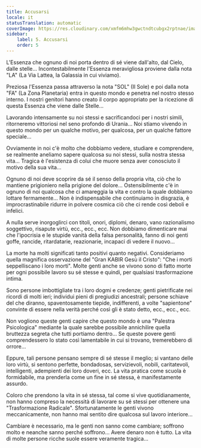 ```yaml
---
title: Accusarsi
locale: it
statusTranslation: automatic
coverImage: https://res.cloudinary.com/xmfm6mhw3gwctndtcubgx2rptnae/image/upload/v1740468922/small_cover_tratado_de_psicologia_revolucionaria_a4c0dca4e0.webp
sidebar:
    label: 5. Accusarsi
    order: 5
---
```

L'Essenza che ognuno di noi porta dentro di sé viene dall'alto, dal Cielo, dalle stelle... Incontestabilmente l'Essenza meravigliosa proviene dalla nota "LA" (La Via Lattea, la Galassia in cui viviamo).

Preziosa l'Essenza passa attraverso la nota "SOL" (Il Sole) e poi dalla nota "FA" (La Zona Planetaria) entra in questo mondo e penetra nel nostro stesso interno. I nostri genitori hanno creato il corpo appropriato per la ricezione di questa Essenza che viene dalle Stelle...

Lavorando intensamente su noi stessi e sacrificandoci per i nostri simili, ritorneremo vittoriosi nel seno profondo di Urania... Noi stiamo vivendo in questo mondo per un qualche motivo, per qualcosa, per un qualche fattore speciale...

Ovviamente in noi c'è molto che dobbiamo vedere, studiare e comprendere, se realmente aneliamo sapere qualcosa su noi stessi, sulla nostra stessa vita... Tragica è l'esistenza di colui che muore senza aver conosciuto il motivo della sua vita...

Ognuno di noi deve scoprire da sé il senso della propria vita, ciò che lo mantiene prigioniero nella prigione del dolore... Ostensibilmente c'è in ognuno di noi qualcosa che ci amareggia la vita e contro la quale dobbiamo lottare fermamente... Non è indispensabile che continuiamo in disgrazia, è improcrastinabile ridurre in polvere cosmica ciò che ci rende così deboli e infelici.

A nulla serve inorgoglirci con titoli, onori, diplomi, denaro, vano razionalismo soggettivo, risapute virtù, ecc., ecc., ecc. Non dobbiamo dimenticare mai che l'ipocrisia e le stupide vanità della falsa personalità, fanno di noi genti goffe, rancide, ritardatarie, reazionarie, incapaci di vedere il nuovo...

La morte ha molti significati tanto positivi quanto negativi. Consideriamo quella magnifica osservazione del "Gran KABIR Gesù il Cristo": "Che i morti seppelliscano i loro morti". Molte genti anche se vivono sono di fatto morte per ogni possibile lavoro su sé stesse e quindi, per qualsiasi trasformazione intima.

Sono persone imbottigliate tra i loro dogmi e credenze; genti pietrificate nei ricordi di molti ieri; individui pieni di pregiudizi ancestrali; persone schiave del che diranno, spaventosamente tiepide, indifferenti, a volte "sapientone" convinte di essere nella verità perché così gli è stato detto, ecc., ecc., ecc.

Non vogliono queste genti capire che questo mondo è una "Palestra Psicologica" mediante la quale sarebbe possibile annichilire quella bruttezza segreta che tutti portiamo dentro... Se queste povere genti comprendessero lo stato così lamentabile in cui si trovano, tremerebbero di orrore...

Eppure, tali persone pensano sempre di sé stesse il meglio; si vantano delle loro virtù, si sentono perfette, bondadosas, servizievoli, nobili, caritatevoli, intelligenti, adempienti dei loro doveri, ecc. La vita pratica come scuola è formidabile, ma prenderla come un fine in sé stessa, è manifestamente assurdo.

Coloro che prendono la vita in sé stessa, tal come si vive quotidianamente, non hanno compreso la necessità di lavorare su sé stessi per ottenere una "Trasformazione Radicale". Sfortunatamente le genti vivono meccanicamente, non hanno mai sentito dire qualcosa sul lavoro interiore...

Cambiare è necessario, ma le genti non sanno come cambiare; soffrono molto e neanche sanno perché soffrono... Avere denaro non è tutto. La vita di molte persone ricche suole essere veramente tragica...


